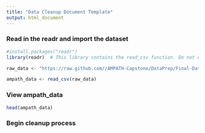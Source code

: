 ```yaml
---
title: "Data Cleanup Document Template"
output: html_document
---
```

### Read in the readr and import the dataset 
```r
#install.packages("readr")
library(readr)  # This library contains the read_csv function. Do not use the standard R function read.csv()

raw_data <- "https://raw.github.com//AMPATH-Capstone/DataPrep/Final-Data/artcoops.csv" 

ampath_data <- read_csv(raw_data)
```

### View ampath_data
```r
head(ampath_data)
```

### Begin cleanup process 
```r

```

